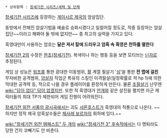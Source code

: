  * 상위항목 : [[창세기전 시리즈/세력 및 단체]]

[[창세기전 시리즈]]에 등장하는 [[게이시르 제국]]의 암살집단.

동방에서 전해진 암살기법을 예술로 승화시켰다고 일컬어질 정도로, 작중 등장하는 암살집단~~이라고 해봐야 둘 밖에 없지만~~ 중 최고의 실력을 가지고 있다.

흑영대만이 사용하는 암호는 '''달은 져서 칼에 드리우고 암흑 속 흑영은 천하를 멸한다'''

[[창세기전 2]]의 수장은 [[한조(창세기전)]]. 복색이나 하는 행동 등을 보면 모티브는 [[닌자]]로 추정된다.

게임 상 성능은 [[워프]]를 통한 광대한 이동범위, [[활]] 계열 필살기 '[[심]]'을 통한 '''전 맵에 걸친''' 무자비한 공격범위, [[암살자]] 직업군 특유의 스킬인 이격필살(일정확률로 적 hp 1)에 의한 막대한 공격력 등, 적으로 나올 경우 플레이어를 환장하게 만든다. 물론 [[초필살기]] 난무엔 [[wiki:"답이 없다" 답이 없겠지만]]. 또한 적 흑영대가 [[안개]]와 같은 살진을 펼치면 아군 캐릭터들의 최대 TP가 제한되어 게임 진행이 어려워진다.

[[창세기전 외전 서풍의 광시곡]]에서는 괴도 [[샤른호스트]]가 흑영대의 적통으로 나온다. ~~하지만 정작 제국 암흑살수들은 [[체사레 보르자]]의 휘하에 있다.~~

[[wiki:"창세기전 외전 템페스트" 두 개의]] [[wiki:"창세기전 3" 후속작]]에서는 다 명퇴라도 당한 건지 코빼기도 안 비춘다.
